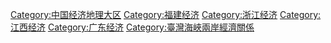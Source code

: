 {{Catnav|頁面分類|各種主題的頁面分類|按國家分類|各國經濟|中国经济|中国经济地理大区}}

[[Category:中国经济地理大区|Category:中国经济地理大区]]
[[Category:福建经济|Category:福建经济]]
[[Category:浙江经济|Category:浙江经济]]
[[Category:江西经济|Category:江西经济]]
[[Category:广东经济|Category:广东经济]]
[[Category:臺灣海峽兩岸經濟關係|Category:臺灣海峽兩岸經濟關係]]